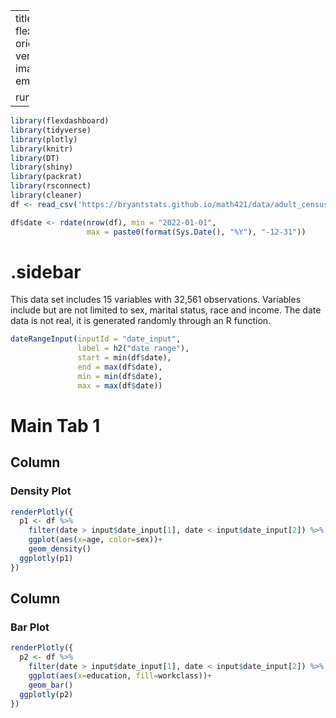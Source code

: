 
---
title: "Adult Census"
output: 
  flexdashboard::flex_dashboard:
    orientation: columns
    vertical_layout: fill
    logo: image1.png
    source_code: embed
    social: menu

runtime: shiny
---

```r
library(flexdashboard)
library(tidyverse)
library(plotly)
library(knitr)
library(DT)
library(shiny)
library(packrat)
library(rsconnect)
library(cleaner)
df <- read_csv('https://bryantstats.github.io/math421/data/adult_census.csv')

df$date <- rdate(nrow(df), min = "2022-01-01",
                 max = paste0(format(Sys.Date(), "%Y"), "-12-31"))

```

{.sidebar}
=======================================================================

This data set includes 15 variables with 32,561 observations. Variables include but are not limited to sex, marital status, race and income.
The date data is not real, it is generated randomly through an R function.

```r
dateRangeInput(inputId = "date_input", 
               label = h2("date range"), 
               start = min(df$date), 
               end = max(df$date),
               min = min(df$date), 
               max = max(df$date))
```

Main Tab 1
=======================================================================

Column {data-width=500}
-----------------------------------------------------------------------

### Density Plot

```r
renderPlotly({
  p1 <- df %>% 
    filter(date > input$date_input[1], date < input$date_input[2]) %>% 
    ggplot(aes(x=age, color=sex))+
    geom_density()
  ggplotly(p1)
})
```

Column {data-width=500}
-----------------------------------------------------------------------

### Bar Plot

```r
renderPlotly({
  p2 <- df %>% 
    filter(date > input$date_input[1], date < input$date_input[2]) %>% 
    ggplot(aes(x=education, fill=workclass))+
    geom_bar()
  ggplotly(p2)
})
```
